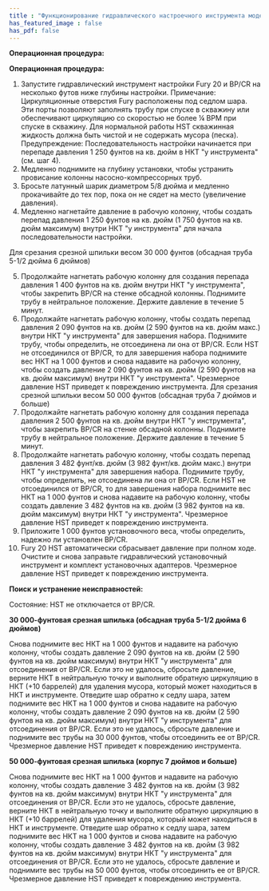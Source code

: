 ```yaml
---
title : "Функционирование гидравлического настроечного инструмента модели Fury 20"
has_featured_image : false
has_pdf: false
---
```


**Операционная процедура:**

**Операционная процедура:**

1. Запустите гидравлический инструмент настройки Fury 20 и BP/CR на несколько футов ниже глубины настройки. Примечание: Циркуляционные отверстия Fury расположены под седлом шара. Эти порты позволяют заполнять трубу при спуске в скважину или обеспечивают циркуляцию со скоростью не более ¼ BPM при спуске в скважину. Для нормальной работы HST скважинная жидкость должна быть чистой и не содержать мусора (песка). Предупреждение: Последовательность настройки начинается при перепаде давления 1 250 фунтов на кв. дюйм в НКТ "у инструмента" (см. шаг 4).
2. Медленно поднимите на глубину установки, чтобы устранить провисание колонны насосно-компрессорных труб.
3. Бросьте латунный шарик диаметром 5/8 дюйма и медленно прокачивайте до тех пор, пока он не сядет на место (увеличение давления).
4. Медленно нагнетайте давление в рабочую колонну, чтобы создать перепад давления 1 250 фунтов на кв. дюйм (1 750 фунтов на кв. дюйм максимум) внутри НКТ "у инструмента" для начала последовательности настройки.

Для срезания срезной шпильки весом 30 000 фунтов (обсадная труба 5-1/2 дюйма 6 дюймов)

5. Продолжайте нагнетать рабочую колонну для создания перепада давления 1 400 фунтов на кв. дюйм внутри НКТ "у инструмента", чтобы закрепить BP/CR на стенке обсадной колонны. Поднимите трубу в нейтральное положение. Держите давление в течение 5 минут.
6. Продолжайте нагнетать рабочую колонну, чтобы создать перепад давления 2 090 фунтов на кв. дюйм (2 590 фунтов на кв. дюйм макс.) внутри НКТ "у инструмента" для завершения набора. Поднимите трубу, чтобы определить, не отсоединена ли она от BP/CR. Если HST не отсоединился от BP/CR, то для завершения набора поднимите вес НКТ на 1 000 фунтов и снова надавите на рабочую колонну, чтобы создать давление 2 090 фунтов на кв. дюйм (2 590 фунтов на кв. дюйм максимум) внутри НКТ "у инструмента". Чрезмерное давление HST приведет к повреждению инструмента. Для срезания срезной шпильки весом 50 000 фунтов (обсадная труба 7 дюймов и больше)
7. Продолжайте нагнетать рабочую колонну для создания перепада давления 2 500 фунтов на кв. дюйм внутри НКТ "у инструмента", чтобы закрепить BP/CR на стенке обсадной колонны. Поднимите трубу в нейтральное положение. Держите давление в течение 5 минут.
8. Продолжайте нагнетать рабочую колонну, чтобы создать перепад давления 3 482 фунт/кв. дюйм (3 982 фунт/кв. дюйм макс.) внутри НКТ "у инструмента" для завершения набора. Поднимите трубу, чтобы определить, не отсоединена ли она от BP/CR. Если HST не отсоединился от BP/CR, то для завершения набора поднимите вес НКТ на 1 000 фунтов и снова надавите на рабочую колонну, чтобы создать давление 3 482 фунтов на кв. дюйм (3 982 фунтов на кв. дюйм максимум) внутри НКТ "у инструмента". Чрезмерное давление HST приведет к повреждению инструмента.
9. Приложите 1 000 фунтов установочного веса, чтобы определить, надежно ли установлен BP/CR.
10. Fury 20 HST автоматически сбрасывает давление при полном ходе. Очистите и снова заправьте гидравлический установочный инструмент и комплект установочных адаптеров. Чрезмерное давление HST приведет к повреждению инструмента.

**Поиск и устранение неисправностей:**

Состояние: HST не отключается от BP/CR.

**30 000-фунтовая срезная шпилька (обсадная труба 5-1/2 дюйма 6 дюймов)**

Снова поднимите вес НКТ на 1 000 фунтов и надавите на рабочую колонну, чтобы создать давление 2 090 фунтов на кв. дюйм (2 590 фунтов на кв. дюйм максимум) внутри НКТ "у инструмента" для отсоединения от BP/CR.
Если это не удалось, сбросьте давление, верните НКТ в нейтральную точку и выполните обратную циркуляцию в НКТ (+10 баррелей) для удаления мусора, который может находиться в НКТ и инструменте. Отведите шар обратно к седлу шара, затем поднимите вес НКТ на 1 000 фунтов и снова надавите на рабочую колонну, чтобы создать давление 2 090 фунтов на кв. дюйм (2 590 фунтов на кв. дюйм максимум) внутри НКТ "у инструмента" для отсоединения от BP/CR.
Если это не удалось, сбросьте давление и поднимите вес трубы на 30 000 фунтов, чтобы отсоединить ее от BP/CR. Чрезмерное давление HST приведет к повреждению инструмента.

**50 000-фунтовая срезная шпилька (корпус 7 дюймов и больше)**

Снова поднимите вес НКТ на 1 000 фунтов и надавите на рабочую колонну, чтобы создать давление 3 482 фунтов на кв. дюйм (3 982 фунтов на кв. дюйм максимум) внутри НКТ "у инструмента" для отсоединения от BP/CR.
Если это не удалось, сбросьте давление, верните НКТ в нейтральную точку и выполните обратную циркуляцию в НКТ (+10 баррелей) для удаления мусора, который может находиться в НКТ и инструменте. Отведите шар обратно к седлу шара, затем поднимите вес НКТ на 1 000 фунтов и снова надавите на рабочую колонну, чтобы создать давление 3 482 фунтов на кв. дюйм (3 982 фунтов на кв. дюйм максимум) внутри НКТ "у инструмента" для отсоединения от BP/CR.
Если это не удалось, сбросьте давление и поднимите вес трубы на 50 000 фунтов, чтобы отсоединить ее от BP/CR. Чрезмерное давление HST приведет к повреждению инструмента.